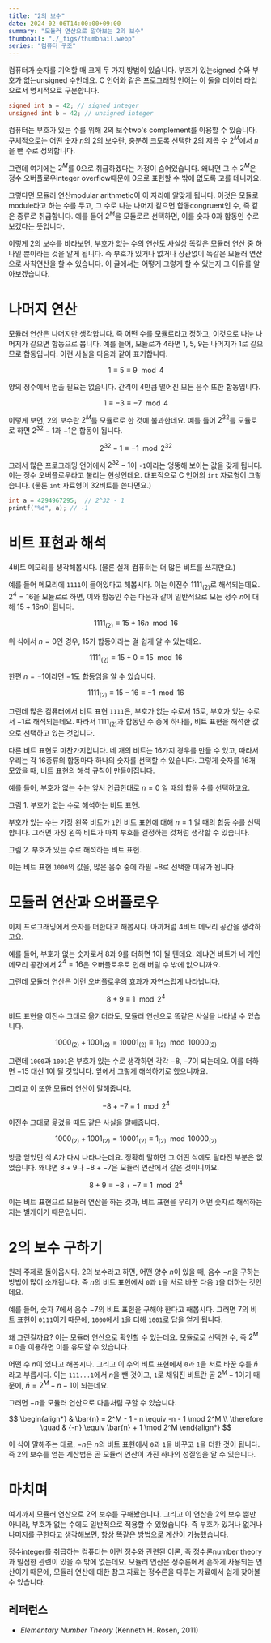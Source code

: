 ```yaml
---
title: "2의 보수"
date: 2024-02-06T14:00:00+09:00
summary: "모듈러 연산으로 알아보는 2의 보수"
thumbnail: "./_figs/thumbnail.webp"
series: "컴퓨터 구조"
---
```






컴퓨터가 숫자를 기억할 때 크게 두 가지 방법이 있습니다.
부호가 있는<AltLang>signed</AltLang> 수와 부호가 없는<AltLang>unsigned</AltLang> 수인데요.
C 언어와 같은 프로그래밍 언어는 이 둘을 데이터 타입으로서 명시적으로 구분합니다.

```c
signed int a = 42; // signed integer
unsigned int b = 42; // unsigned integer
```

컴퓨터는 부호가 있는 수를 위해 2의 보수<AltLang>two's complement</AltLang>를 이용할 수 있습니다.
구체적으로는 어떤 숫자 $n$의 2의 보수란, 충분히 크도록 선택한 2의 제곱 수 $2^M$에서 $n$을 뺀 수로 정의합니다.

그런데 여기에는 $2^M$를 $0$으로 취급하겠다는 가정이 숨어있습니다.
왜냐면 그 수 $2^M$은 정수 오버플로우<AltLang>integer overflow</AltLang>때문에 $0$으로 표현할 수 밖에 없도록 고를 테니까요.

그렇다면 모듈러 연산<AltLang>modular arithmetic</AltLang>이 이 자리에 알맞게 됩니다.
이것은 모듈로<AltLang>module</AltLang>라고 하는 수를 두고, 그 수로 나눈 나머지 같으면 합동<AltLang>congruent</AltLang>인 수, 즉 같은 종류로 취급합니다.
예를 들어 $2^M$을 모듈로로 선택하면, 이를 숫자 $0$과 합동인 수로 보겠다는 뜻입니다.

이렇게 2의 보수를 바라보면, 부호가 없는 수의 연산도 사실상 똑같은 모듈러 연산 중 하나일 뿐이라는 것을 알게 됩니다.
즉 부호가 있거나 없거나 상관없이 똑같은 모듈러 연산으로 사칙연산을 할 수 있습니다.
이 글에서는 어떻게 그렇게 할 수 있는지 그 이유를 알아보겠습니다.



# 나머지 연산

모듈러 연산은 나머지만 생각합니다.
즉 어떤 수를 모듈로라고 정하고, 이것으로 나눈 나머지가 같으면 합동으로 봅니다.
예를 들어, 모듈로가 4라면 1, 5, 9는 나머지가 1로 같으므로 합동입니다.
이런 사실을 다음과 같이 표기합니다.

$$
1 \equiv 5 \equiv 9 \mod 4
$$

양의 정수에서 멈출 필요는 없습니다.
간격이 4만큼 떨어진 모든 음수 또한 합동입니다.

$$
1 \equiv -3 \equiv -7 \mod 4
$$

이렇게 보면, 2의 보수란 $2^M$를 모듈로로 한 것에 불과한데요.
예를 들어 $2^{32}$를 모듈로로 하면 $2^{32}-1$과 $-1$은 합동이 됩니다.

$$
2^{32}-1 \equiv -1 \mod 2^{32}
$$

그래서 많은 프로그래밍 언어에서 $2^{32}-1$이 `-1`이라는 엉뚱해 보이는 값을 갖게 됩니다.
이는 정수 오버플로우라고 불리는 현상인데요.
대표적으로 C 언어의 `int` 자료형이 그렇습니다.
(물론 `int` 자료형이 32비트를 쓴다면요.)

```c
int a = 4294967295;  // 2^32 - 1
printf("%d", a); // -1
```



# 비트 표현과 해석

4비트 메모리를 생각해봅시다.
(물론 실제 컴퓨터는 더 많은 비트를 쓰지만요.)

예를 들어 메모리에 `1111`이 들어있다고 해봅시다.
이는 이진수 $1111_{(2)}$로 해석되는데요.
$2^4=16$을 모듈로로 하면, 이와 합동인 수는 다음과 같이 일반적으로 모든 정수 $n$에 대해 $15+16n$이 됩니다.

$$
1111_{(2)} \equiv 15 + 16n \mod 16
$$

위 식에서 $n=0$인 경우, $15$가 합동이라는 걸 쉽게 알 수 있는데요.

$$
1111_{(2)} \equiv 15 + 0 \equiv 15 \mod 16
$$

한편 $n=-1$이라면 $-1$도 합동임을 알 수 있습니다.

$$
1111_{(2)} \equiv 15 - 16 \equiv -1 \mod 16
$$

그런데 많은 컴퓨터에서 비트 표현 `1111`은, 부호가 없는 수로서 $15$로, 부호가 있는 수로서 $-1$로 해석되는데요.
따라서 $1111_{(2)}$과 합동인 수 중에 하나를, 비트 표현을 해석한 값으로 선택하고 있는 것입니다.

다른 비트 표현도 마찬가지입니다.
네 개의 비트는 16가지 경우를 만들 수 있고, 따라서 우리는 각 16종류의 합동마다 하나의 숫자를 선택할 수 있습니다.
그렇게 숫자를 16개 모았을 때, 비트 표현의 해석 규칙이 만들어집니다.

예를 들어, 부호가 없는 수는 앞서 언급한대로 $n=0$ 일 때의 합동 수를 선택하고요.

<FigureV2 src={fig1} alt="unsigned number">
  <FigureCaption slot="caption">그림 1. 부호가 없는 수로 해석하는 비트 표현.</FigureCaption>
</FigureV2>

부호가 있는 수는 가장 왼쪽 비트가 `1`인 비트 표현에 대해 $n=1$ 일 때의 합동 수를 선택합니다.
그러면 가장 왼쪽 비트가 마치 부호를 결정하는 것처럼 생각할 수 있습니다.

<FigureV2 src={fig2} alt="signed number">
  <FigureCaption slot="caption">그림 2. 부호가 있는 수로 해석하는 비트 표현.</FigureCaption>
</FigureV2>

이는 비트 표현 `1000`의 값을, 많은 음수 중에 하필 $-8$로 선택한 이유가 됩니다.



# 모듈러 연산과 오버플로우

이제 프로그래밍에서 숫자를 더한다고 해봅시다.
아까처럼 4비트 메모리 공간을 생각하고요.

예를 들어, 부호가 없는 숫자로서 $8$과 $9$를 더하면 $1$이 될 텐데요.
왜냐면 비트가 네 개인 메모리 공간에서 $2^4=16$은 오버플로우로 인해 버릴 수 밖에 없으니까요.

그런데 모듈러 연산은 이런 오버플로우의 효과가 자연스럽게 나타납니다.

$$
8 + 9 \equiv 1 \mod 2^4
$$

비트 표현을 이진수 그대로 옮기더라도, 모듈러 연산으로 똑같은 사실을 나타낼 수 있습니다.

$$
1000_{(2)} + 1001_{(2)} = 10001_{(2)} \equiv 1_{(2)} \mod 10000_{(2)} \tag{A}
$$

그런데 `1000`과 `1001`은 부호가 있는 수로 생각하면 각각 $-8$, $-7$이 되는데요.
이를 더하면 $-15$ 대신 $1$이 될 것입니다.
앞에서 그렇게 해석하기로 했으니까요.

그리고 이 또한 모듈러 연산이 말해줍니다.

$$
-8 + -7 \equiv 1 \mod 2^4
$$

이진수 그대로 옮겼을 때도 같은 사실을 말해줍니다.

$$
1000_{(2)} + 1001_{(2)} = 10001_{(2)} \equiv 1_{(2)} \mod 10000_{(2)} \tag{A}
$$

방금 얻었던 식 $\textrm{A}$가 다시 나타나는데요.
정확히 말하면 그 어떤 식에도 달라진 부분은 없었습니다.
왜냐면 $8 + 9$나 $-8 + -7$은 모듈러 연산에서 같은 것이니까요.

$$
8 + 9 \equiv -8 + -7 \equiv 1 \mod 2^4
$$

이는 비트 표현으로 모듈러 연산을 하는 것과, 비트 표현을 우리가 어떤 숫자로 해석하는지는 별개이기 때문입니다.



# 2의 보수 구하기

원래 주제로 돌아옵시다.
2의 보수라고 하면, 어떤 양수 $n$이 있을 때, 음수 $-n$을 구하는 방법이 많이 소개됩니다.
즉 $n$의 비트 표현에서 `0`과 `1`을 서로 바꾼 다음 `1`을 더하는 것인데요.

예를 들어, 숫자 $7$에서 음수 $-7$의 비트 표현을 구해야 한다고 해봅시다.
그러면 $7$의 비트 표현이 `0111`이기 때문에, `1000`에서 `1`을 더해 `1001`로 답을 얻게 됩니다.

왜 그런걸까요?
이는 모듈러 연산으로 확인할 수 있는데요.
모듈로로 선택한 수, 즉 $2^M \equiv 0$을 이용하면 이를 유도할 수 있습니다.

어떤 수 $n$이 있다고 해봅시다.
그리고 이 수의 비트 표현에서 `0`과 `1`을 서로 바꾼 수를 $\bar{n}$라고 부릅시다.
이는 `111...1`에서 $n$을 뺀 것이고, `1`로 채워진 비트란 곧 $2^M-1$이기 때문에, $\bar{n} = 2^M - n - 1$이 되는데요.

그러면 $-n$을 모듈러 연산으로 다음처럼 구할 수 있습니다.

$$
\begin{align*}
  & \bar{n} = 2^M - 1 - n \equiv -n - 1 \mod 2^M \\
  \therefore \quad & {-n} \equiv \bar{n} + 1 \mod 2^M
\end{align*}
$$

이 식이 말해주는 대로, $-n$은 $n$의 비트 표현에서 `0`과 `1`을 바꾸고 `1`을 더한 것이 됩니다.
즉 2의 보수를 얻는 계산법은 곧 모듈러 연산이 가진 하나의 성질임을 알 수 있습니다.



# 마치며

여기까지 모듈러 연산으로 2의 보수를 구해봤습니다.
그리고 이 연산을 2의 보수 뿐만 아니라, 부호가 없는 수에도 일반적으로 적용할 수 있었습니다.
즉 부호가 있거나 없거나 나머지를 구한다고 생각해보면, 항상 똑같은 방법으로 계산이 가능했습니다.

정수<AltLang>integer</AltLang>를 취급하는 컴퓨터는 이런 정수와 관련된 이론, 즉 정수론<AltLang>number theory</AltLang>과 밀접한 관련이 있을 수 밖에 없는데요.
모듈러 연산은 정수론에서 흔하게 사용되는 연산이기 때문에, 모듈러 연산에 대한 참고 자료는 정수론을 다루는 자료에서 쉽게 찾아볼 수 있습니다.

## 레퍼런스

- _Elementary Number Theory_ (Kenneth H. Rosen, 2011)
